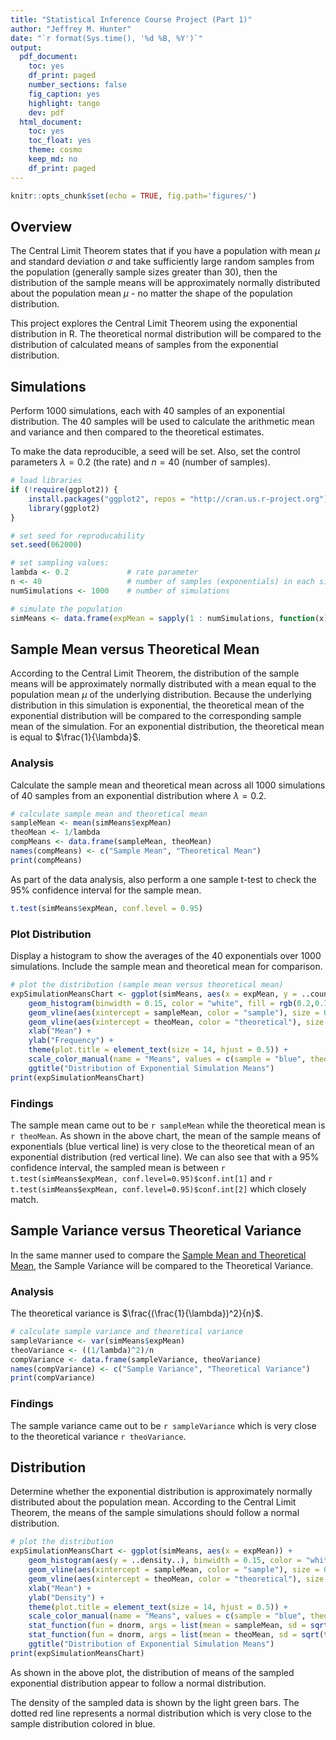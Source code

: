 ```yaml
---
title: "Statistical Inference Course Project (Part 1)"
author: "Jeffrey M. Hunter"
date: "`r format(Sys.time(), '%d %B, %Y')`"
output:
  pdf_document:
    toc: yes
    df_print: paged
    number_sections: false
    fig_caption: yes
    highlight: tango
    dev: pdf
  html_document:
    toc: yes
    toc_float: yes
    theme: cosmo
    keep_md: no
    df_print: paged
---
```


```r
knitr::opts_chunk$set(echo = TRUE, fig.path='figures/')
```

## Overview

The Central Limit Theorem states that if you have a population with mean $\mu$
and standard deviation $\sigma$ and take sufficiently large random samples from
the population (generally sample sizes greater than 30), then the distribution
of the sample means will be approximately normally distributed about the
population mean $\mu$ - no matter the shape of the population distribution.

This project explores the Central Limit Theorem using the exponential
distribution in R. The theoretical normal distribution will be compared to the
distribution of calculated means of samples from the exponential distribution.

## Simulations

Perform 1000 simulations, each with 40 samples of an exponential distribution.
The 40 samples will be used to calculate the arithmetic mean and variance and
then compared to the theoretical estimates.

To make the data reproducible, a seed will be set. Also, set the control 
parameters $\lambda = 0.2$ (the rate) and $n = 40$ (number of samples).

```r
# load libraries
if (!require(ggplot2)) {
    install.packages("ggplot2", repos = "http://cran.us.r-project.org")
    library(ggplot2)
}

# set seed for reproducability
set.seed(062000)

# set sampling values:
lambda <- 0.2             # rate parameter
n <- 40                   # number of samples (exponentials) in each simulation
numSimulations <- 1000    # number of simulations

# simulate the population
simMeans <- data.frame(expMean = sapply(1 : numSimulations, function(x) {mean(rexp(n, lambda))}))
```

## Sample Mean versus Theoretical Mean

According to the Central Limit Theorem, the distribution of the sample means
will be approximately normally distributed with a mean equal to the population
mean $\mu$ of the underlying distribution. Because the underlying distribution
in this simulation is exponential, the theoretical mean of the exponential
distribution will be compared to the corresponding sample mean of the
simulation. For an exponential distribution, the theoretical mean is equal to
$\frac{1}{\lambda}$. 

### Analysis

Calculate the sample mean and theoretical mean across all 1000 simulations of
40 samples from an exponential distribution where $\lambda = 0.2$. 

```r
# calculate sample mean and theoretical mean
sampleMean <- mean(simMeans$expMean)
theoMean <- 1/lambda
compMeans <- data.frame(sampleMean, theoMean)
names(compMeans) <- c("Sample Mean", "Theoretical Mean")
print(compMeans)
```

As part of the data analysis, also perform a one sample t-test to check the 95%
confidence interval for the sample mean.

```r
t.test(simMeans$expMean, conf.level = 0.95)
```

### Plot Distribution

Display a histogram to show the averages of the 40 exponentials over 1000
simulations. Include the sample mean and theoretical mean for comparison.

```r
# plot the distribution (sample mean versus theoretical mean)
expSimulationMeansChart <- ggplot(simMeans, aes(x = expMean, y = ..count..)) +
    geom_histogram(binwidth = 0.15, color = "white", fill = rgb(0.2,0.7,0.1,0.4))  +
    geom_vline(aes(xintercept = sampleMean, color = "sample"), size = 0.50) +
    geom_vline(aes(xintercept = theoMean, color = "theoretical"), size = 0.50) +
    xlab("Mean") +
    ylab("Frequency") +
    theme(plot.title = element_text(size = 14, hjust = 0.5)) +
    scale_color_manual(name = "Means", values = c(sample = "blue", theoretical = "red")) +
    ggtitle("Distribution of Exponential Simulation Means")
print(expSimulationMeansChart)
```

### Findings

The sample mean came out to be `r sampleMean` while the theoretical mean is
`r theoMean`. As shown in the above chart, the mean of the sample means of
exponentials (blue vertical line) is very close to the theoretical mean of an
exponential distribution (red vertical line). We can also see that with a 95%
confidence interval, the sampled mean is between
`r t.test(simMeans$expMean, conf.level=0.95)$conf.int[1]` and
`r t.test(simMeans$expMean, conf.level=0.95)$conf.int[2]` which closely match.

## Sample Variance versus Theoretical Variance

In the same manner used to compare the
[Sample Mean and Theoretical Mean](#sample-mean-versus-theoretical-mean), the
Sample Variance will be compared to the Theoretical Variance.

### Analysis

The theoretical variance is $\frac{(\frac{1}{\lambda})^2}{n}$.

```r
# calculate sample variance and theoretical variance
sampleVariance <- var(simMeans$expMean)
theoVariance <- ((1/lambda)^2)/n
compVariance <- data.frame(sampleVariance, theoVariance)
names(compVariance) <- c("Sample Variance", "Theoretical Variance")
print(compVariance)
```

### Findings

The sample variance came out to be `r sampleVariance` which is very close
to the theoretical variance `r theoVariance`.

## Distribution

Determine whether the exponential distribution is approximately normally
distributed about the population mean. According to the Central Limit Theorem,
the means of the sample simulations should follow a normal distribution.

```r
# plot the distribution
expSimulationMeansChart <- ggplot(simMeans, aes(x = expMean)) +
    geom_histogram(aes(y = ..density..), binwidth = 0.15, color = "white", fill = rgb(0.2,0.7,0.1,0.4))  +
    geom_vline(aes(xintercept = sampleMean, color = "sample"), size = 0.50) +
    geom_vline(aes(xintercept = theoMean, color = "theoretical"), size = 0.50) +
    xlab("Mean") +
    ylab("Density") +
    theme(plot.title = element_text(size = 14, hjust = 0.5)) +
    scale_color_manual(name = "Means", values = c(sample = "blue", theoretical = "red")) +
    stat_function(fun = dnorm, args = list(mean = sampleMean, sd = sqrt(sampleVariance)), color = "blue", size = 1.0) +
    stat_function(fun = dnorm, args = list(mean = theoMean, sd = sqrt(theoVariance)), color = "red", size = 1.0, linetype = "dashed") +
    ggtitle("Distribution of Exponential Simulation Means")
print(expSimulationMeansChart)
```

As shown in the above plot, the distribution of means of the sampled exponential
distribution appear to follow a normal distribution.

The density of the sampled data is shown by the light green bars. The dotted red
line represents a normal distribution which is very close to
the sample distribution colored in blue.
